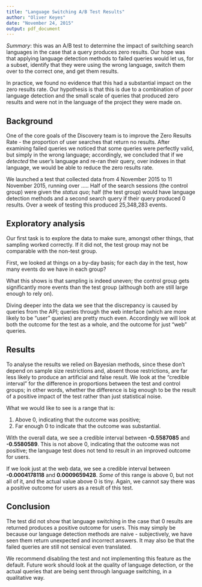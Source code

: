 ```yaml
---
title: "Language Switching A/B Test Results"
author: "Oliver Keyes"
date: "November 24, 2015"
output: pdf_document
---
```


*Summary*: this was an A/B test to determine the impact of switching search languages in the case that a query produces zero results. Our hope was that applying language detection methods to failed queries would let us, for a subset, identify that they were using the wrong language, switch them over to the correct one, and get them results.

In practice, we found no evidence that this had a substantial impact on the zero results rate. Our hypothesis is that this is due to a combination of poor language detection and the small scale of queries that produced zero results and were not in the language of the project they were made on.

## Background

One of the core goals of the Discovery team is to improve the Zero Results Rate - the proportion of user searches that return no results. After examining failed queries we noticed that some queries were perfectly valid, but simply in the wrong language; accordingly, we concluded that if we *detected* the user's language and re-ran their query, over indexes in that language, we would be able to reduce the zero results rate.

We launched a test that collected data from 4 November 2015 to 11 November 2015, running over ..... Half of the search sessions (the control group) were given the *status quo*; half (the test group) would have language detection methods and a second search query if their query produced 0 results. Over a week of testing this produced 25,348,283 events.

## Exploratory analysis

Our first task is to explore the data to make sure, amongst other things, that sampling worked correctly. If it did not, the test group may not be comparable with the non-test group.

First, we looked at things on a by-day basis; for each day in the test, how many events do we have in each group?

What this shows is that sampling is indeed uneven; the control group gets significantly more events than the test group (although both are still large enough to rely on).

Diving deeper into the data we see that the discrepancy is caused by queries from the API; queries through the web interface (which are more likely to be "user" queries) are pretty much even. Accordingly we will look at both the outcome for the test as a whole, and the outcome for just "web" queries.

## Results

To analyse the results we relied on Bayesian methods, since these don't depend on sample size restrictions and, absent those restrictions,
are far less likely to produce an artificial and false result. We look at the "credible interval" for the difference in proportions between the test and control groups; in other words, whether the difference is big enough to be the result of a positive impact of the test rather than just statistical noise.

What we would like to see is a range that is:

1. Above 0, indicating that the outcome was positive;
2. Far enough 0 to indicate that the outcome was substantial.

With the overall data, we see a credible interval between **-0.5587085** and **-0.5580589**. This is not above 0, indicating that
the outcome was not positive; the language test does not tend to result in an improved outcome for users.

If we look just at the web data, we see a credible interval between **-0.0004178118** and **0.0009659428**. *Some* of this range
is above 0, but not all of it, and the actual value above 0 is tiny. Again, we cannot say there was a positive outcome for users as a
result of this test.

## Conclusion

The test did not show that language switching in the case that 0 results are returned produces a positive outcome for users. This may simply be because our language detection methods are naive - subjectively, we have seen them return unexpected and incorrect answers. It may also be that the failed queries are still not sensical even translated.

We recommend disabling the test and not implementing this feature as the default. Future work should look at the quality of language detection, or the actual queries that are being sent through language switching, in a qualitative way.
